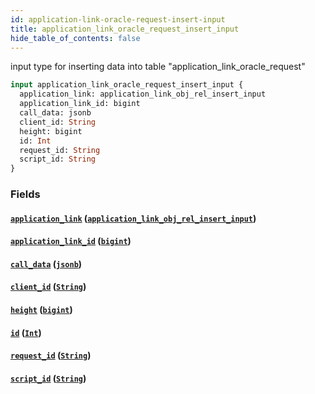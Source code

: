 ```yaml
---
id: application-link-oracle-request-insert-input
title: application_link_oracle_request_insert_input
hide_table_of_contents: false
---
```


input type for inserting data into table "application_link_oracle_request"

```graphql
input application_link_oracle_request_insert_input {
  application_link: application_link_obj_rel_insert_input
  application_link_id: bigint
  call_data: jsonb
  client_id: String
  height: bigint
  id: Int
  request_id: String
  script_id: String
}
```

### Fields

#### [`application_link`](#) ([`application_link_obj_rel_insert_input`](../inputs/application-link-obj-rel-insert-input))

#### [`application_link_id`](#) ([`bigint`](../scalars/bigint))

#### [`call_data`](#) ([`jsonb`](../scalars/jsonb))

#### [`client_id`](#) ([`String`](../scalars/string))

#### [`height`](#) ([`bigint`](../scalars/bigint))

#### [`id`](#) ([`Int`](../scalars/int))

#### [`request_id`](#) ([`String`](../scalars/string))

#### [`script_id`](#) ([`String`](../scalars/string))
